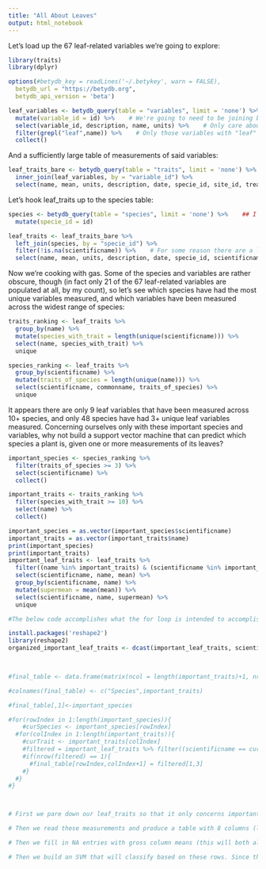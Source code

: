 ```yaml
---
title: "All About Leaves"
output: html_notebook
---
```


Let's load up the 67 leaf-related variables we're going to explore:

```r
library(traits)
library(dplyr)

options(#betydb_key = readLines('~/.betykey', warn = FALSE),
  betydb_url = "https://betydb.org",
  betydb_api_version = 'beta')

leaf_variables <- betydb_query(table = "variables", limit = 'none') %>%    # Should take about 15 seconds
  mutate(variable_id = id) %>%    # We're going to need to be joining based on variable_id later
  select(variable_id, description, name, units) %>%    # Only care about the important stuff
  filter(grepl("leaf",name)) %>%    # Only those variables with "leaf" in the name
  collect()

```

And a sufficiently large table of measurements of said variables:

```r

leaf_traits_bare <- betydb_query(table = "traits", limit = 'none') %>%    # Should take about 70 seconds
  inner_join(leaf_variables, by = "variable_id") %>%
  select(name, mean, units, description, date, specie_id, site_id, treatment_id)

```

Let's hook leaf_traits up to the species table:

```r

species <- betydb_query(table = "species", limit = 'none') %>%    ## I believe there are 70529 distinct species total; this takes around 10 minutes
  mutate(specie_id = id)

leaf_traits <- leaf_traits_bare %>%
  left_join(species, by = "specie_id") %>%
  filter(!is.na(scientificname)) %>%    # For some reason there are a lot of specie_id values not found in the species table...
  select(name, mean, units, description, date, specie_id, scientificname, commonname, site_id, treatment_id)


```

Now we're cooking with gas. Some of the species and variables are rather obscure, though (in fact only 21 of the 67 leaf-related variables are populated at all, by my count), so let's see which species have had the most unique variables measured, and which variables have been measured across the widest range of species:

```r

traits_ranking <- leaf_traits %>%
  group_by(name) %>%
  mutate(species_with_trait = length(unique(scientificname))) %>%
  select(name, species_with_trait) %>%
  unique

species_ranking <- leaf_traits %>%
  group_by(scientificname) %>%
  mutate(traits_of_species = length(unique(name))) %>%
  select(scientificname, commonname, traits_of_species) %>%
  unique

```

It appears there are only 9 leaf variables that have been measured across 10+ species, and only 48 species have had 3+ unique leaf variables measured. Concerning ourselves only with these important species and variables, why not build a support vector machine that can predict which species a plant is, given one or more measurements of its leaves?

```r

important_species <- species_ranking %>%
  filter(traits_of_species >= 3) %>%
  select(scientificname) %>%
  collect()

important_traits <- traits_ranking %>%
  filter(species_with_trait >= 10) %>%
  select(name) %>%
  collect()

important_species = as.vector(important_species$scientificname)
important_traits = as.vector(important_traits$name)
print(important_species)
print(important_traits)
important_leaf_traits <- leaf_traits %>%
  filter((name %in% important_traits) & (scientificname %in% important_species)) %>%
  select(scientificname, name, mean) %>%
  group_by(scientificname, name) %>%
  mutate(supermean = mean(mean)) %>%
  select(scientificname, name, supermean) %>%
  unique

#The below code accomplishes what the for loop is intended to accomplish.

install.packages('reshape2')
library(reshape2)
organized_important_leaf_traits <- dcast(important_leaf_traits, scientificname ~ name, value.var="supermean")

 

#final_table <- data.frame(matrix(ncol = length(important_traits)+1, nrow = length(important_species)))

#colnames(final_table) <- c("Species",important_traits)

#final_table[,1]<-important_species

#for(rowIndex in 1:length(important_species)){
    #curSpecies <- important_species[rowIndex]
  #for(colIndex in 1:length(important_traits)){
    #curTrait <- important_traits[colIndex]
    #filtered = important_leaf_traits %>% filter((scientificname == curSpecies) & (name == curTrait))
    #if(nrow(filtered) == 1){
      #final_table[rowIndex,colIndex+1] = filtered[1,3]
    #}
  #}
#}



# First we pare down our leaf_traits so that it only concerns important species and variables

# Then we read these measurements and produce a table with 8 columns (leaf variables) and 48 rows (species), taking the mean (median?) where a specific variable has been measured on a specific species multiple times

# Then we fill in NA entries with gross column means (this will both allow the SVM to work, but also possibly bias the SVM to favoritize classifications of species with many NA values relative to the measurements inputted; if this becomes an issue, we could mitigate it via a "master predictor" which, given m < 8 leaf measurements, builds an SVM from only those m columns and applies it to the input)

# Then we build an SVM that will classify based on these rows. Since there are only as many "observations" as classes, this should be equivalent to 1-nearest-neighbor prediction.

```
